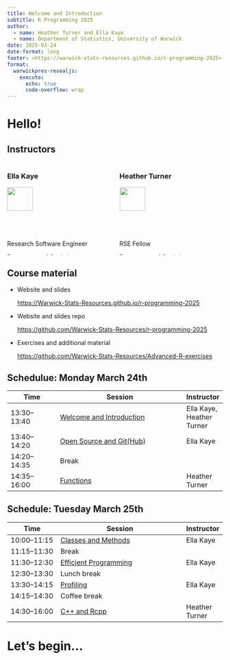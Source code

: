 ```yaml
---
title: Welcome and Introduction
subtitle: R Programming 2025
author: 
  - name: Heather Turner and Ella Kaye
  - name: Department of Statistics, University of Warwick
date: 2025-03-24
date-format: long
footer: <https://warwick-stats-resources.github.io/r-programming-2025>
format: 
  warwickpres-revealjs:
    execute:
      echo: true
      code-overflow: wrap
---
```


# Hello! {.inverse .center-h}

## Instructors

:::: {.columns}

::: {.column width="50%"}
### Ella Kaye

![](images/ellakaye-profile-2023-square.jpeg){width=50%}

:::{.smaller80}
Research Software Engineer 

Department of Statistics

University of Warwick

<https://warwick.ac.uk/ellakaye>
:::
:::

::: {.column width="50%"}
### Heather Turner

![](images/heather_turner.jpg){width=50%}

:::{.smaller80}
RSE Fellow

Department of Statistics

University of Warwick

<https://warwick.ac.uk/heatherturner>
:::

:::

::::


## Course material

- Website and slides 
  
  <https://Warwick-Stats-Resources.github.io/r-programming-2025>
  
- Website and slides repo

  <https://github.com/Warwick-Stats-Resources/r-programming-2025>
  
- Exercises and additional material

  <https://github.com/Warwick-Stats-Resources/Advanced-R-exercises>
  
## Schedulue: Monday March 24th

:::{.smaller90}
| Time         | Session                           | Instructor |
|--------------|-----------------------------------| ----------|
| 13:30--13:40 | [Welcome and Introduction](../../content/01-welcome/index.qmd) | Ella Kaye, Heather Turner |
| 13:40--14:20 | [Open Source and Git(Hub)](../../content/02-github/index.qmd)   | Ella Kaye |
| 14:20--14:35 | Break                     | |
| 14:35--16:00 | [Functions](../../content/03-functions/index.qmd)  | Heather Turner |
:::

## Schedule: Tuesday March 25th

:::{.smaller90}
| Time         | Session                           | Instructor |
|--------------|-----------------------------------|-----------|
| 10:00--11:15 | [Classes and Methods](../../content/04-classes-methods/index.qmd)   | Ella Kaye |
| 11:15--11:30 | Break                      | |
| 11:30--12:30 | [Efficient Programming](../../content/05-efficient-programming/index.qmd) | Ella Kaye |
| 12:30--13:30 | Lunch break                             | |
| 13:30--14:15 | [Profiling](../../content/06-profiling/index.qmd)             | Ella Kaye |
| 14:15--14:30 | Coffee break                      | |
| 14:30--16:00 | [C++ and Rcpp](../../content/07-r-with-cpp/index.qmd)          | Heather Turner |
:::

# Let's begin... {.inverse .center-h}
